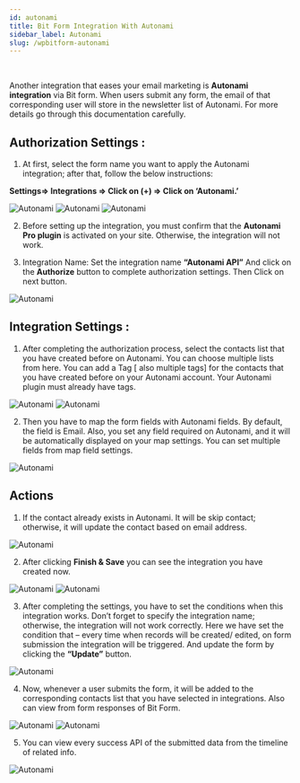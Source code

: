 ```yaml
---
id: autonami
title: Bit Form Integration With Autonami
sidebar_label: Autonami
slug: /wpbitform-autonami
---
```



<!-- <Video youtube src="zu0zB4OgE20" /> -->
<br/>

Another integration that eases your email marketing is **Autonami integration** via Bit form. When users submit any form, the email of that corresponding user will store in the newsletter list of Autonami. For more details go through this documentation carefully.

## Authorization Settings :

1. At first, select the form name you want to apply the Autonami integration; after that, follow the below instructions:<br/>

  **Settings=> Integrations => Click on (+) => Click on ‘Autonami.’**

  <Image src="Autonami/Create Form" alt="Autonami" w="1020" h="400" />
  <Image src="Autonami/Setting to Integration" alt="Autonami" w="1020" h="400" />
  <Image src="Autonami/Bit Form Integration" alt="Autonami" w="1020" h="400" />

2.	Before setting up the integration, you must confirm that the **Autonami Pro plugin** is activated on your site. Otherwise, the integration will not work.

3. Integration Name: Set the integration name **“Autonami API”** And click on the  **Authorize** button to complete authorization settings. Then Click on next button.

  <Image src="Autonami/Authorization" alt="Autonami" w="1020" h="400" />

## Integration Settings : 

1.	After completing the authorization process, select the contacts list that you have created before on Autonami. You can choose multiple lists from here. You can add a Tag [ also multiple tags] for the contacts that you have created before on your Autonami account. Your Autonami plugin must already have tags.

  <Image src="Autonami/List Select" alt="Autonami" w="1020" h="400" />
  <Image src="Autonami/Tag Added" alt="Autonami" w="1020" h="400" />

2.	Then you have to map the form fields with Autonami fields. By default, the field is Email. Also, you set any field required on Autonami, and it will be automatically displayed on your map settings. You can set multiple fields from map field settings.

  <Image src="Autonami/Map Fields" alt="Autonami" w="1020" h="400" />

## Actions

1.	If the contact already exists in Autonami. It will be skip contact; otherwise, it will update the contact based on email address.

  <Image src="Autonami/Action" alt="Autonami" w="1020" h="400" />

2. After clicking **Finish & Save** you can see the integration you have created now.

  <Image src="Autonami/Finish & Save" alt="Autonami" w="1020" h="400" />
  <Image src="Autonami/Completed List" alt="Autonami" w="1020" h="400" />

3. After completing the settings, you have to set the conditions when this integration works. Don’t forget to specify the integration name; otherwise, the integration will not work correctly. Here we have set the condition that – every time when records will be created/ edited, on form submission the integration will be triggered. And update the form by clicking the **“Update”** button.<br/>
  <Image src="Autonami/conditional Logic" alt="Autonami" w="1020" h="400" />

4. Now, whenever a user submits the form, it will be added to the corresponding contacts list that you have selected in integrations. Also can view from form responses of Bit Form.

  <Image src="Autonami/Contact List" alt="Autonami" w="1020" h="400" />
  <Image src="Autonami/Bit Form Responses" alt="Autonami" w="1020" h="400" />

5.	You can view every success API of the submitted data from the timeline of related info.

  <Image src="Autonami/Related Info" alt="Autonami" w="1020" h="400" />
